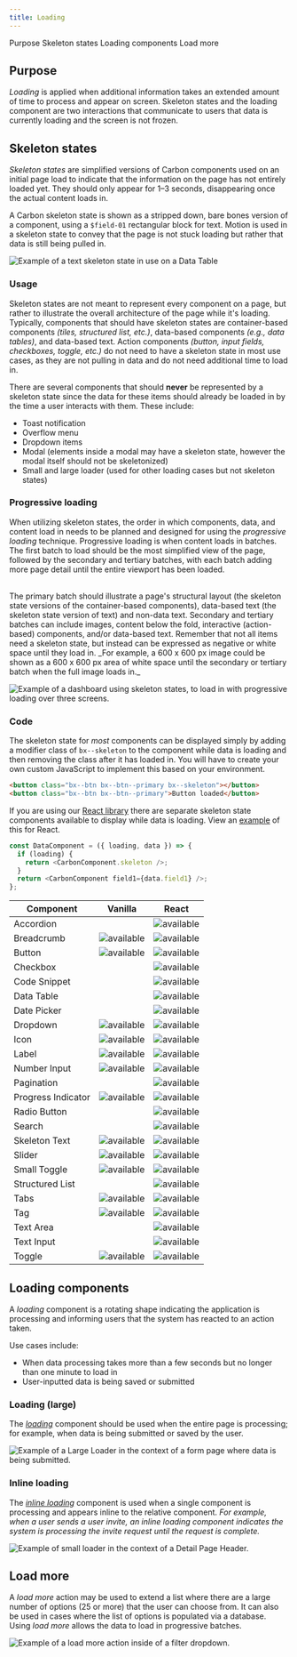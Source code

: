 ```yaml
---
title: Loading
---
```


<AnchorLinks>

<AnchorLink>Purpose</AnchorLink>
<AnchorLink>Skeleton states</AnchorLink>
<AnchorLink>Loading components</AnchorLink>
<AnchorLink>Load more</AnchorLink>

</AnchorLinks>

## Purpose

_Loading_ is applied when additional information takes an extended amount of time to process and appear on screen. Skeleton states and the loading component are two interactions that communicate to users that data is currently loading and the screen is not frozen.

## Skeleton states

_Skeleton states_ are simplified versions of Carbon components used on an initial page load to indicate that the information on the page has not entirely loaded yet. They should only appear for 1–3 seconds, disappearing once the actual content loads in.

A Carbon skeleton state is shown as a stripped down, bare bones version of a component, using a `$field-01` rectangular block for text. Motion is used in a skeleton state to convey that the page is not stuck loading but rather that data is still being pulled in.



![Example of a text skeleton state in use on a Data Table](images/data-table-skeleton-state.gif)



### Usage

Skeleton states are not meant to represent every component on a page, but rather to illustrate the overall architecture of the page while it's loading. Typically, components that should have skeleton states are container-based components _(tiles, structured list, etc.)_, data-based components _(e.g., data tables)_, and data-based text. Action components _(button, input fields, checkboxes, toggle, etc.)_ do not need to have a skeleton state in most use cases, as they are not pulling in data and do not need additional time to load in.

There are several components that should **never** be represented by a skeleton state since the data for these items should already be loaded in by the time a user interacts with them. These include:

- Toast notification
- Overflow menu
- Dropdown items
- Modal (elements inside a modal may have a skeleton state, however the modal itself should not be skeletonized)
- Small and large loader (used for other loading cases but not skeleton states)

### Progressive loading

When utilizing skeleton states, the order in which components, data, and content load in needs to be planned and designed for using the _progressive loading_ technique. Progressive loading is when content loads in batches. The first batch to load should be the most simplified view of the page, followed by the secondary and tertiary batches, with each batch adding more page detail until the entire viewport has been loaded.

<br/>
The primary batch should illustrate a page's structural layout (the skeleton state versions of the container-based components), data-based text (the skeleton state version of text) and non-data text. Secondary and tertiary batches can include images, content below the fold, interactive (action-based) components, and/or data-based text. Remember that not all items need a skeleton state, but instead can be expressed as negative or white space until they load in. _For example, a 600 x 600 px image could be shown as a 600 x 600 px area of white space until the secondary or tertiary batch when the full image loads in._



![Example of a dashboard using skeleton states, to load in with progressive loading over three screens.](images/Progressive-Loading.png)



### Code

The skeleton state for _most_ components can be displayed simply by adding a modifier class of `bx--skeleton` to the component while data is loading and then removing the class after it has loaded in. You will have to create your own custom JavaScript to implement this based on your environment.

```html
<button class="bx--btn bx--btn--primary bx--skeleton"></button>
<button class="bx--btn bx--btn--primary">Button loaded</button>
```

If you are using our [React library](http://react.carbondesignsystem.com/) there are separate skeleton state components available to display while data is loading. View an [example](https://codesandbox.io/s/wq264y43k8) of this for React.

```javascript
const DataComponent = ({ loading, data }) => {
  if (loading) {
    return <CarbonComponent.skeleton />;
  }
  return <CarbonComponent field1={data.field1} />;
};
```

| Component          | Vanilla                                   | React                                     |
| ------------------ | ----------------------------------------- | ----------------------------------------- |
| Accordion          |                                           | ![available](images/checkmark--glyph.svg) |
| Breadcrumb         | ![available](images/checkmark--glyph.svg) | ![available](images/checkmark--glyph.svg) |
| Button             | ![available](images/checkmark--glyph.svg) | ![available](images/checkmark--glyph.svg) |
| Checkbox           |                                           | ![available](images/checkmark--glyph.svg) |
| Code Snippet       |                                           | ![available](images/checkmark--glyph.svg) |
| Data Table         |                                           | ![available](images/checkmark--glyph.svg) |
| Date Picker        |                                           | ![available](images/checkmark--glyph.svg) |
| Dropdown           | ![available](images/checkmark--glyph.svg) | ![available](images/checkmark--glyph.svg) |
| Icon               | ![available](images/checkmark--glyph.svg) | ![available](images/checkmark--glyph.svg) |
| Label              | ![available](images/checkmark--glyph.svg) | ![available](images/checkmark--glyph.svg) |
| Number Input       | ![available](images/checkmark--glyph.svg) | ![available](images/checkmark--glyph.svg) |
| Pagination         |                                           | ![available](images/checkmark--glyph.svg) |
| Progress Indicator | ![available](images/checkmark--glyph.svg) | ![available](images/checkmark--glyph.svg) |
| Radio Button       |                                           | ![available](images/checkmark--glyph.svg) |
| Search             |                                           | ![available](images/checkmark--glyph.svg) |
| Skeleton Text      | ![available](images/checkmark--glyph.svg) | ![available](images/checkmark--glyph.svg) |
| Slider             | ![available](images/checkmark--glyph.svg) | ![available](images/checkmark--glyph.svg) |
| Small Toggle       | ![available](images/checkmark--glyph.svg) | ![available](images/checkmark--glyph.svg) |
| Structured List    |                                           | ![available](images/checkmark--glyph.svg) |
| Tabs               | ![available](images/checkmark--glyph.svg) | ![available](images/checkmark--glyph.svg) |
| Tag                | ![available](images/checkmark--glyph.svg) | ![available](images/checkmark--glyph.svg) |
| Text Area          |                                           | ![available](images/checkmark--glyph.svg) |
| Text Input         |                                           | ![available](images/checkmark--glyph.svg) |
| Toggle             | ![available](images/checkmark--glyph.svg) | ![available](images/checkmark--glyph.svg) |

## Loading components

A _loading_ component is a rotating shape indicating the application is processing and informing users that the system has reacted to an action taken.

Use cases include:

- When data processing takes more than a few seconds but no longer than one minute to load in
- User-inputted data is being saved or submitted

### Loading (large)

The [_loading_](/components/loading/code) component should be used when the entire page is processing; for example, when data is being submitted or saved by the user.



![Example of a Large Loader in the context of a form page where data is being submitted.](images/Large-Loader.png)



### Inline loading

The [_inline loading_](/components/inline-loading/code) component is used when a single component is processing and appears inline to the relative component. _For example, when a user sends a user invite, an inline loading component indicates the system is processing the invite request until the request is complete._



![Example of small loader in the context of a Detail Page Header.](images/inline-loading-animated.gif)



## Load more

A _load more_ action may be used to extend a list where there are a large number of options (25 or more) that the user can choose from. It can also be used in cases where the list of options is populated via a database. Using _load more_ allows the data to load in progressive batches.



![Example of a _load more_ action inside of a filter dropdown.](images/load-more.png)


